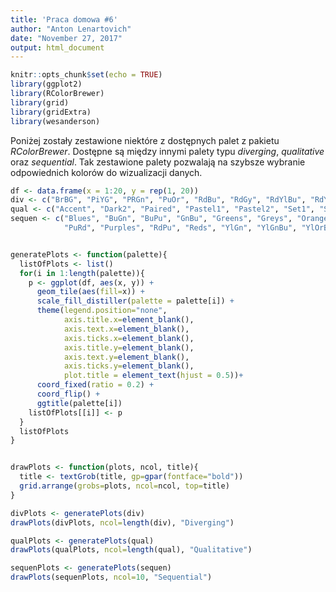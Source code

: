 ```yaml
---
title: 'Praca domowa #6'
author: "Anton Lenartovich"
date: "November 27, 2017"
output: html_document
---
```


```r
knitr::opts_chunk$set(echo = TRUE)
library(ggplot2)
library(RColorBrewer)
library(grid)
library(gridExtra)
library(wesanderson)
```

Poniżej zostały zestawione niektóre z dostępnych palet z pakietu $RColorBrewer$. Dostępne są między innymi palety typu $diverging$, $qualitative$ oraz $sequential$. Tak zestawione palety pozwalają na szybsze wybranie odpowiednich kolorów do wizualizacji danych.

```r

df <- data.frame(x = 1:20, y = rep(1, 20))
div <- c("BrBG", "PiYG", "PRGn", "PuOr", "RdBu", "RdGy", "RdYlBu", "RdYlGn", "Spectral")
qual <- c("Accent", "Dark2", "Paired", "Pastel1", "Pastel2", "Set1", "Set2", "Set3")
sequen <- c("Blues", "BuGn", "BuPu", "GnBu", "Greens", "Greys", "Oranges", "OrRd", "PuBu", "PuBuGn", 
            "PuRd", "Purples", "RdPu", "Reds", "YlGn", "YlGnBu", "YlOrBr")


generatePlots <- function(palette){
  listOfPlots <- list()
  for(i in 1:length(palette)){
    p <- ggplot(df, aes(x, y)) +
      geom_tile(aes(fill=x)) + 
      scale_fill_distiller(palette = palette[i]) + 
      theme(legend.position="none",
            axis.title.x=element_blank(),
            axis.text.x=element_blank(),
            axis.ticks.x=element_blank(),
            axis.title.y=element_blank(),
            axis.text.y=element_blank(),
            axis.ticks.y=element_blank(),
            plot.title = element_text(hjust = 0.5))+
      coord_fixed(ratio = 0.2) + 
      coord_flip() +
      ggtitle(palette[i])
    listOfPlots[[i]] <- p
  }
  listOfPlots
}


drawPlots <- function(plots, ncol, title){
  title <- textGrob(title, gp=gpar(fontface="bold"))
  grid.arrange(grobs=plots, ncol=ncol, top=title)
}


```

```r
divPlots <- generatePlots(div)
drawPlots(divPlots, ncol=length(div), "Diverging")
```

```r
qualPlots <- generatePlots(qual)
drawPlots(qualPlots, ncol=length(qual), "Qualitative")
```

```r
sequenPlots <- generatePlots(sequen)
drawPlots(sequenPlots, ncol=10, "Sequential")
```


